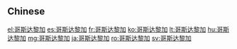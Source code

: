 {{also|哥斯達黎加}}
==Chinese==
{{zh-see|哥斯達黎加}}

[[el:哥斯达黎加]]
[[es:哥斯达黎加]]
[[fr:哥斯达黎加]]
[[ko:哥斯达黎加]]
[[lt:哥斯达黎加]]
[[hu:哥斯达黎加]]
[[mg:哥斯达黎加]]
[[ja:哥斯达黎加]]
[[ro:哥斯达黎加]]
[[sv:哥斯达黎加]]
